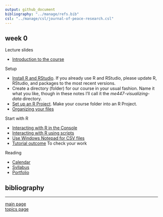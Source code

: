 ```yaml
---
output: github_document
bibliography: "../manage/refs.bib" 
csl: "../manage/csl/journal-of-peace-research.csl"
---
```


## week 0

Lecture slides

- [Introduction to the course](../slides/Le01-welcome.pdf)

Setup

- [Install R and RStudio](https://github.com/DSR-RHIT/install-R-and-RStudio). If you already use R and RStudio, please update R, RStudio, and packages to the most recent versions. 
- Create a directory (folder) for our course in your usual fashion. Name it what you like, though in these notes I'll call it the  *me447-visualizing-data* directory. 
- [Set up an R Project](https://github.com/DSR-RHIT/install-R-and-RStudio). Make your course folder into an R Project.  
- [Organizing your files](tut-01_organize-files.md)
 
Start with R  

- [Interacting with R in the Console](tut-02_using-console.md)
- [Interacting with R using scripts](tut-03_using-scripts.md)
- [Use Windows Notepad for CSV files](tut-04_notepad-for-csv.md)
- [Tutorial outcome](../practiceR/tut01_first-script.R) To check your work 

Reading

- [Calendar](admin-02_calendar.pdf) 
- [Syllabus](admin-03_syllabus.md) 
- [Portfolio](folio-01_portfolio-requirements.md)


## bibliography 

<div id="refs"></div>
  
---

[main page](../README.md)<br>
[topics page](README-by-topic.md)
